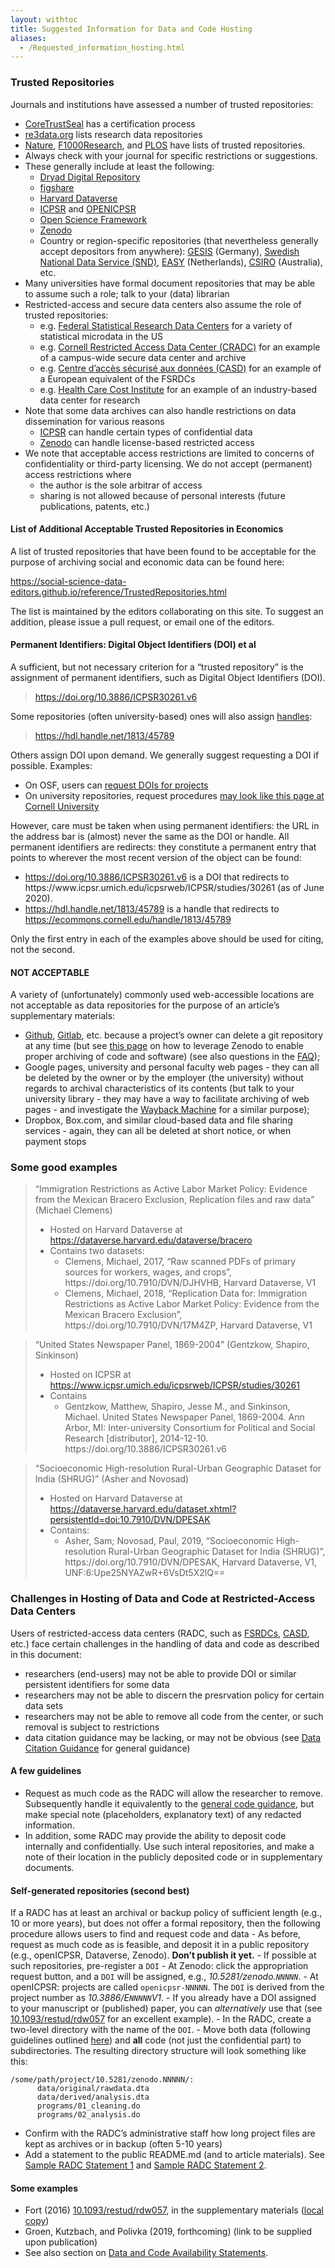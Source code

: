 ```yaml
---
layout: withtoc
title: Suggested Information for Data and Code Hosting
aliases:
  - /Requested_information_hosting.html
---
```


### Trusted Repositories

Journals and institutions have assessed a number of trusted repositories:

- [CoreTrustSeal](https://www.coretrustseal.org/) has a certification process
- [re3data.org](https://www.re3data.org/) lists research data repositories
- [Nature](https://www.nature.com/sdata/policies/repositories), [F1000Research](https://f1000research.com/for-authors/data-guidelines#hosting), and [PLOS](https://journals.plos.org/plosone/s/data-availability) have lists of trusted repositories. 
- Always check with your journal for specific restrictions or suggestions.
- These generally include at least the following:
  -  [Dryad Digital Repository](http://datadryad.org/)
  -  [figshare](http://figshare.com/)
  -  [Harvard Dataverse](https://dataverse.harvard.edu)
  -  [ICPSR](https://www.icpsr.umich.edu/icpsrweb/) and [OPENICPSR](https://www.openicpsr.org/openicpsr/)
  -  [Open Science Framework](http://osf.io/)
  -  [Zenodo](http://zenodo.org/)
  - Country or region-specific repositories (that nevertheless generally accept depositors from anywhere): [GESIS](https://datorium.gesis.org/xmlui/) (Germany), [Swedish National Data Service (SND)](https://snd.gu.se/en/describe-and-deposit-data), [EASY](https://easy.dans.knaw.nl/ui/home) (Netherlands), [CSIRO](https://data.csiro.au/collections/) (Australia), etc.
- Many universities have formal document repositories that may be able to assume such a role; talk to your (data) librarian
- Restricted-access and secure data centers also assume the role of trusted repositories:
  - e.g. [Federal Statistical Research Data Centers](https://www.census.gov/fsrdc) for a variety of statistical microdata in the US
  - e.g. [Cornell Restricted Access Data Center (CRADC)](https://ciser.cornell.edu/data/secure-data-services/cradc/) for an example of a campus-wide secure data center and archive
  - e.g. [Centre d’accès sécurisé aux données (CASD)](https://www.casd.eu/) for an example of a European equivalent of the FSRDCs
  - e.g. [Health Care Cost Institute](https://www.healthcostinstitute.org/about-hcci/) for an example of an industry-based data center for research
- Note that some data archives can also handle restrictions on data dissemination for various reasons
  - [ICPSR](https://www.icpsr.umich.edu/icpsrweb/content/datamanagement/confidentiality/) can handle certain types of confidential data
  - [Zenodo](http://about.zenodo.org/policies/) can handle license-based restricted access
- We note that acceptable access restrictions are limited to concerns of confidentiality or third-party licensing. We do not accept (permanent) access restrictions where
  - the author is the sole arbitrar of access
  - sharing is not allowed because of personal interests (future publications, patents, etc.)

#### List of Additional Acceptable Trusted Repositories in Economics

A list of trusted repositories that have been found to be acceptable for the purpose of archiving social and economic data can be found here:

[https://social-science-data-editors.github.io/reference/TrustedRepositories.html](https://social-science-data-editors.github.io/reference/TrustedRepositories.html)


The list is maintained by the editors collaborating on this site. To suggest an addition, please issue a pull request, or email one of the editors.

#### Permanent Identifiers: Digital Object Identifiers (DOI) et al

A sufficient, but not necessary criterion for a "trusted repository" is the assignment of permanent identifiers, such as Digital Object Identifiers (DOI). 

> [https://doi.org/10.3886/ICPSR30261.v6](https://doi.org/10.3886/ICPSR30261.v6)

Some repositories (often university-based) ones will also assign [handles](https://www.handle.net/):

> [https://hdl.handle.net/1813/45789](https://hdl.handle.net/1813/45789) 

Others assign DOI upon demand. We generally suggest requesting a DOI if possible. Examples:

- On OSF, users can [request DOIs for projects](https://help.osf.io/hc/en-us/articles/360019931013-Create-DOIs)
- On university repositories, request procedures [may look like this page at Cornell University](http://guides.library.cornell.edu/ecommons/persistenturls)

However, care must be taken when using permanent identifiers: the URL in the address bar is (almost) never the same as the DOI or handle. All permanent identifiers are redirects: they constitute a permanent entry that points to wherever the most recent version of the object can be found:

- [https://doi.org/10.3886/ICPSR30261.v6](https://doi.org/10.3886/ICPSR30261.v6) is a DOI that redirects to https://www.icpsr.umich.edu/icpsrweb/ICPSR/studies/30261 (as of June 2020).
- [https://hdl.handle.net/1813/45789](https://hdl.handle.net/1813/45789) is a handle that redirects to [https://ecommons.cornell.edu/handle/1813/45789](https://ecommons.cornell.edu/handle/1813/45789)

Only the first entry in each of the examples above should be used for citing, not the second.  

#### NOT ACCEPTABLE

A variety of (unfortunately) commonly used web-accessible locations are not acceptable as data repositories for the purpose of an article's supplementary materials:

- [Github](https://github.com), [Gitlab](https://gitlab.com), etc. because a project's owner can delete a git repository at any time (but see [this page](https://guides.github.com/activities/citable-code/) on how to leverage Zenodo to enable proper archiving of code and software) (see also questions in the [FAQ](../FAQ/));
- Google pages, university and personal faculty web pages - they can all be deleted by the owner or by the employer (the university) without regards to archival characteristics of its contents (but talk to your university library - they may have a way to facilitate archiving of web pages - and investigate the [Wayback Machine](https://archive.org/) for a similar purpose);
- Dropbox, Box.com, and similar cloud-based data and file sharing services - again, they can all be deleted at short notice, or when payment stops

### Some good examples

> "Immigration Restrictions as Active Labor Market Policy: Evidence from the Mexican Bracero Exclusion, Replication files and raw data" (Michael Clemens)
> 
> - Hosted on Harvard Dataverse at [https://dataverse.harvard.edu/dataverse/bracero](https://dataverse.harvard.edu/dataverse/bracero)
> - Contains two datasets:
>   - Clemens, Michael, 2017, "Raw scanned PDFs of primary sources for workers, wages, and crops", https://doi.org/10.7910/DVN/DJHVHB, Harvard Dataverse, V1
>   -  Clemens, Michael, 2018, "Replication Data for: Immigration Restrictions as Active Labor Market Policy: Evidence from the Mexican Bracero Exclusion", https://doi.org/10.7910/DVN/17M4ZP, Harvard Dataverse, V1

> "United States Newspaper Panel, 1869-2004" (Gentzkow, Shapiro, Sinkinson)
>
> - Hosted on ICPSR at [https://www.icpsr.umich.edu/icpsrweb/ICPSR/studies/30261](https://www.icpsr.umich.edu/icpsrweb/ICPSR/studies/30261)
> - Contains 
>   - Gentzkow, Matthew, Shapiro, Jesse M., and Sinkinson, Michael. United States Newspaper Panel, 1869-2004. Ann Arbor, MI: Inter-university Consortium for Political and Social Research [distributor], 2014-12-10. https://doi.org/10.3886/ICPSR30261.v6

> "Socioeconomic High-resolution Rural-Urban Geographic Dataset for India (SHRUG)" (Asher and Novosad)
>
> - Hosted on Harvard Dataverse at [https://dataverse.harvard.edu/dataset.xhtml?persistentId=doi:10.7910/DVN/DPESAK](https://dataverse.harvard.edu/dataset.xhtml?persistentId=doi:10.7910/DVN/DPESAK)
> - Contains:
>   - Asher, Sam; Novosad, Paul, 2019, "Socioeconomic High-resolution Rural-Urban Geographic Dataset for India (SHRUG)", https://doi.org/10.7910/DVN/DPESAK, Harvard Dataverse, V1, UNF:6:Upe25NYAZwR+6VsDt5X2lQ== 

### Challenges in Hosting of Data and Code at Restricted-Access Data Centers

Users of restricted-access data centers (RADC, such as [FSRDCs](https://www.census.gov/fsrdc),  [CASD](https://www.casd.eu/), etc.) face certain challenges in the handling of data and code as described in this document:

- researchers (end-users) may not be able to provide DOI or similar persistent identifiers for some data
- researchers may not be able to discern the presrvation policy for certain data sets
- researchers may not be able to remove all code from the center, or such removal is subject to restrictions
- data citation guidance may be lacking, or may not be obvious (see [Data Citation Guidance](../Guidance/Data_citation_guide.qmd) for general guidance)

#### A few guidelines

- Request as much code as the RADC  will allow the researcher to remove. Subsequently handle it equivalently to the [general code guidance](Requested_information_code.qmd), but make special note (placeholders, explanatory text) of any redacted information.
- In addition, some RADC may provide the ability to deposit code internally and confidentially. Use such interal repositories, and make a note of their location in the publicly deposited code or in supplementary documents.

#### Self-generated repositories (second best)

If a RADC has at least an archival or backup policy of sufficient length (e.g., 10 or more years), but does not offer a formal repository, then the following procedure allows users to find and request code and data
- As before, request as much code as is feasible, and deposit it in a public repository (e.g., openICPSR, Dataverse, Zenodo). **Don't publish it yet.**
- If possible at such repositories, pre-register a `DOI`
  - At Zenodo: click the appropriation request button, and a `DOI` will be assigned, e.g., _10.5281/zenodo.`NNNNN`_.
  - At openICPSR: projects are called `openicpsr-NNNNN`. The `DOI` is derived from the project number as _10.3886/E`NNNNN`V1_.
  - If you already have a DOI assigned to your manuscript or (published) paper, you can _alternatively_ use that (see [10.1093/restud/rdw057](https://doi.org/10.1093/restud/rdw057) for an excellent example).
- In the RADC, create a two-level directory with the name of the `DOI`.
- Move both data (following guidelines outlined [here](Requested_information_code.qmd)) and **all** code (not just the confidential part) to subdirectories. The resulting directory structure will look something like this:
```
/some/path/project/10.5281/zenodo.NNNNN/:
      data/original/rawdata.dta
      data/derived/analysis.dta
      programs/01_cleaning.do
      programs/02_analysis.do
```
- Confirm with the RADC's administrative staff how long project files are kept as archives or in backup (often 5-10 years)
- Add a statement to the public README.md (and to article materials). See [Sample RADC Statement 1](../Samples/samples/sample_radc_statement1.md) and [Sample RADC Statement 2](../Samples/samples/sample_radc_statement2.md).

#### Some examples

- Fort (2016) [10.1093/restud/rdw057](https://doi.org/10.1093/restud/rdw057), in the supplementary materials ([local copy](copies/Fort2016-Readme.pdf))
-  Groen, Kutzbach, and Polivka (2019, forthcoming) (link to be supplied upon publication)
- See also section on [Data and Code Availability Statements](Requested_information_dcas.qmd).
